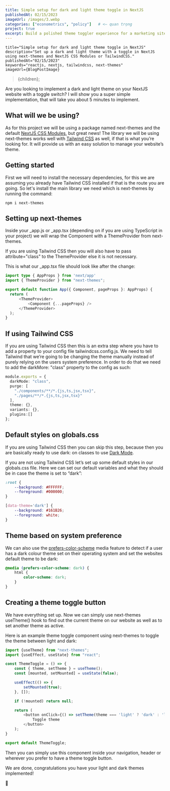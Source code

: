 ```yaml
---
title: Simple setup for dark and light theme toggle in NextJS
publishedAt: 02/15/2023
imageUrl: /images/3.webp
categories: ["econometrics", "policy"]   # <— quan trọng
project: true
excerpt: Build a polished theme toggler experience for a marketing site with Next.js and next-themes.
---
```



    title="Simple setup for dark and light theme toggle in NextJS"
    description="Set up a dark and light theme with a toggle in NextJS using next-themes and NextJS CSS Modules or TailwindCSS."
    publishedAt="02/15/2023"
    keywords="reactjs, nextjs, tailwindcss, next-themes"
    imageUrl={BlogPostImage}
>{children}</BlogPostLayout>;

Are you looking to implement a dark and light theme on your NextJS website with a toggle switch?
I will show you a super simple implementation, that will take you about 5 minutes to implement.

## What will we be using?

As for this project we will be using a package named <span className="highlight">next-themes</span> and the default [NextJS CSS Modules](https://beta.nextjs.org/docs/styling/css-modules), but great news!
The library we will be using next-themes works well with [Tailwind CSS](https://tailwindcss.com/) as well, if that is what you’re looking for.
It will provide us with an easy solution to manage your website’s theme.

## Getting started

First we will need to install the necessary dependencies, for this we are assuming you already have Tailwind CSS installed if that is the route you are going.
So let's install the main library we need which is <span className="highlight">next-themes</span> by running the command:

```shell
npm i next-themes
```

## Setting up next-themes

Inside your <span className="highlight">_app.js</span> or <span className="highlight">_app.tsx</span> (depending on if you are using TypeScript in your project) we will wrap the <span className="highlight">Component</span> with a <span className="highlight">ThemeProvider</span> from next-themes.

If you are using Tailwind CSS then you will also have to pass <span className="highlight">attribute="class"</span> to the <span className="highlight">ThemeProvider</span> else it is not necessary.

This is what our _app.tsx file should look like after the change:

```typescript
import type { AppProps } from 'next/app'
import { ThemeProvider } from "next-themes";

export default function App({ Component, pageProps }: AppProps) {
  return (
      <ThemeProvider>
          <Component {...pageProps} />
      </ThemeProvider>
  );
}
```

## If using Tailwind CSS

If you are using Tailwind CSS then this is an extra step where you have to add a property to your config file <span className="highlight">tailwindcss.config.js</span>.
We need to tell Tailwind that we’re going to be changing the theme manually instead of purely relying on the users system preference.
In order to do that we need to add the <span className="highlight">darkMore: "class"</span> property to the config as such:

```typescript
module.exports = {
  darkMode: "class",
  purge: [
    "./components/**/*.{js,ts,jsx,tsx}",
    "./pages/**/*.{js,ts,jsx,tsx}"
  ],
  theme: {},
  variants: {},
  plugins:[]
};
```

## Default styles on globals.css

If you are using Tailwind CSS then you can skip this step, because then you are basically ready to use <span className="highlight">dark:</span> on classes to use [Dark Mode](https://tailwindcss.com/docs/dark-mode).

If you are not using Tailwind CSS let’s set up some default styles in our <span className="highlight">globals.css</span> file.
Here we can set our default variables and what they should be in case the theme is set to “dark”:

```css
:root {
    --background: #FFFFFF;
    --foreground: #000000;
}

[data-theme='dark'] {
    --background: #161B26;
    --foreground: white;
}
```

## Theme based on system preference

We can also use the [prefers-color-scheme](https://developer.mozilla.org/en-US/docs/Web/CSS/@media/prefers-color-scheme) media feature to detect if a user has a dark colour theme set on their operating system and set the websites default theme to be dark:

```css
@media (prefers-color-scheme: dark) {
    html {
        color-scheme: dark;
    }
}
```

## Creating a theme toggle button

We have everything set up. Now we can simply use next-themes <span className="highlight">useTheme()</span> hook to find out the current theme on our website as well as to set another theme as active.

Here is an example theme toggle component using next-themes to toggle the theme between light and dark:

```typescript
import {useTheme} from "next-themes";
import {useEffect, useState} from "react";

const ThemeToggle = () => {
    const { theme, setTheme } = useTheme();
    const [mounted, setMounted] = useState(false);

    useEffect(() => {
        setMounted(true);
    }, []);

    if (!mounted) return null;

    return (
        <button onClick={() => setTheme(theme === 'light' ? 'dark' : 'light')}>
            Toggle theme
        </button>
    );
}

export default ThemeToggle;
```

Then you can simply use this component inside your navigation, header or wherever you prefer to have a theme toggle button.

We are done, congratulations you have your light and dark themes implemented!

🎉
